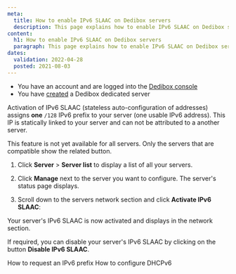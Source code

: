 ```yaml
---
meta:
  title: How to enable IPv6 SLAAC on Dedibox servers
  description: This page explains how to enable IPv6 SLAAC on Dedibox servers.
content:
  h1: How to enable IPv6 SLAAC on Dedibox servers
  paragraph: This page explains how to enable IPv6 SLAAC on Dedibox servers.
dates:
  validation: 2022-04-28
  posted: 2021-08-03
---
```


<Message type="requirement">

  - You have an account and are logged into the [Dedibox console](https://console.online.net)
  - You have [created](/dedibox/dedicated-servers/how-to/order-a-server) a Dedibox dedicated server

</Message>

Activation of IPv6 SLAAC (stateless auto-configuration of addresses) assigns **one** `/128` IPv6 prefix to your server (one usable IPv6 address). This IP is statically linked to your server and can not be attributed to a another server.

<Message tyoe="note">

This feature is not yet available for all servers. Only the servers that are compatible show the related button.

</Message>

1. Click **Server** > **Server list** to display a list of all your servers.
2. Click **Manage** next to the server you want to configure. The server's status page displays.
3. Scroll down to the servers network section and click **Activate IPv6 SLAAC**:

    <Lightbox src="scaleway_ipv6_slaac.webp" width="" />

Your server's IPv6 SLAAC is now activated and displays in the network section. 

<Message type="tip">

If required, you can disable your server's IPv6 SLAAC by clicking on the button **Disable IPv6 SLAAC**.

</Message>

<Navigation title="See Also">
  <PreviousButton to="/dedibox-network/ipv6/how-to/request-prefix/">How to request an IPv6 prefix</PreviousButton>
  <NextButton to="/dedibox-network/ipv6/how-to/configure-dhcpv6/">How to configure DHCPv6</NextButton>
</Navigation>
